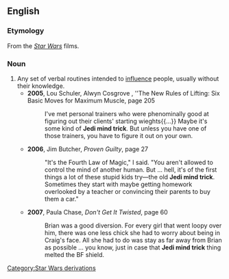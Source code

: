 ==English==

===Etymology===
From the ''[[Star Wars]]'' films.

===Noun===
{{en-noun|sg=[[w:Jedi|Jedi]] [[mind]] [[trick]]}}
# Any set of verbal routines intended to [[influence]] people, usually without their knowledge.
#* '''2005''', Lou Schuler, Alwyn Cosgrove , ''The New Rules of Lifting: Six Basic Moves for Maximum Muscle‎, page 205
#*: I've met personal trainers who were phenominally good at figuring out their clients' starting wieghts{{...}} Maybe it's some kind of '''Jedi mind trick'''. But unless you have one of those trainers, you have to figure it out on your own.
#* '''2006''', Jim Butcher, ''Proven Guilty'', page 27
#*: "It's the Fourth Law of Magic," I said.  "You aren't allowed to control the mind of another human.  But ... hell, it's of the first things a lot of these stupid kids try—the old '''Jedi mind trick'''.  Sometimes they start with maybe getting homework overlooked by a teacher or convincing their parents to buy them a car."
#* '''2007''', Paula Chase, ''Don't Get It Twisted‎'', page 60
#*: Brian was a good diversion.  For every girl that went loopy over him, there was one less chick she had to worry about being in Craig's face.  All she had to do was stay as far away from Brian as possible ... you know, just in case that '''Jedi mind trick''' thing melted the BF shield.

[[Category:Star Wars derivations]]